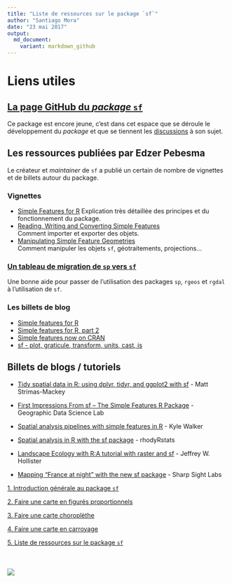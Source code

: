 ```yaml
---
title: "Liste de ressources sur le package `sf`"
author: "Santiago Mora"
date: "23 mai 2017"
output:
  md_document:
    variant: markdown_github
---
```




# Liens utiles


## [La page GitHub du *package* `sf`](https://github.com/edzer/sfr)  
Ce package est encore jeune, c'est dans cet espace que se déroule le développement du *package* et que se tiennent les [discussions](https://github.com/edzer/sfr/issues?utf8=%E2%9C%93&q=is%3Aissue%20) à son sujet. 

## Les ressources publiées par Edzer Pebesma 

Le créateur et *maintainer* de `sf` a publié un certain de nombre de vignettes et de billets autour du package. 

### Vignettes
-   [Simple Features for R](https://cran.r-project.org/web/packages/sf/vignettes/sf1.html)   Explication très détaillée des principes et du fonctionnement du package.
-   [Reading, Writing and Converting Simple Features](https://cran.r-project.org/web/packages/sf/vignettes/sf2.html)  
Comment importer et exporter des objets. 
-   [Manipulating Simple Feature Geometries](https://cran.r-project.org/web/packages/sf/vignettes/sf3.html)  
Comment manipuler les objets `sf`, géotraitements, projections...

### [Un tableau de migration de `sp` vers `sf`](https://github.com/edzer/sfr/wiki/migrating)
Une bonne aide pour passer de l'utilisation des packages `sp`, `rgeos` et `rgdal` à l'utilisation de `sf`. 

### Les billets de blog

- [Simple features for R](http://r-spatial.org/r/2016/02/15/simple-features-for-r.html)
- [Simple features for R, part 2](http://r-spatial.org/r/2016/07/18/sf2.html)
- [Simple features now on CRAN](http://r-spatial.org/r/2016/11/02/sfcran.html)
- [sf - plot, graticule, transform, units, cast, is](http://r-spatial.org/r/2017/01/12/newssf.html)

## Billets de blogs / tutoriels

- [Tidy spatial data in R: using dplyr, tidyr, and ggplot2 with sf](http://strimas.com/r/tidy-sf/) - 
Matt Strimas-Mackey  

- [First Impressions From sf – The Simple Features R Package](https://geographicdatascience.com/2017/01/06/first-impressions-from-sf-the-simple-features-r-package/) - Geographic Data Science Lab  

- [Spatial analysis pipelines with simple features in R](https://walkerke.github.io/2016/12/spatial-pipelines/) - Kyle Walker  

- [Spatial analysis in R with the sf package](http://rhodyrstats.org/geospatial_with_sf/geospatial_with_sf.html) - rhodyRstats  

- [Landscape Ecology with R:A tutorial with raster and sf](http://jwhollister.com/r_landscape_tutorial/tutorial.html) - Jeffrey W. Hollister     

- [Mapping “France at night” with the new sf package](http://sharpsightlabs.com/blog/mapping-france-night/) - Sharp Sight Labs    





[1. Introduction générale au package `sf`](./intro_sf.md)  

[2. Faire une carte en figurés proportionnels](./propsymb.md)  

[3. Faire une carte choroplèthe](./choro.md)  

[4. Faire une carte en carroyage](./carro.md)  

[5. Liste de ressources sur le package `sf`](./links.md)  
</br>  
</br>
[![](http://www.riate.cnrs.fr/wp-content/uploads/2013/12/riate_orange_high-300x56.png)](http://riate.cnrs.fr)
